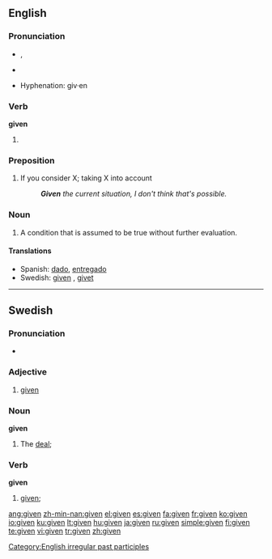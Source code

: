 ==English==

{{rank|home|whose|words|236|given|hands|turned|taken}}

===Pronunciation===
*{{IPA|/'gɪvən/}}, {{SAMPA|/'gIv@n/}}
*{{audio|En-us-given.ogg|Audio (US)}}
*:{{rhymes|ɪvən}}
*Hyphenation: giv·en

===Verb===
'''given'''

# {{past participle of|[[give]]}}

===Preposition===
{{en-prep}}

# If you consider X; taking X into account 
#: '''''Given''' the current situation, I don't think that's possible.''

===Noun===
{{en-noun}}

# A condition that is assumed to be true without further evaluation.

====Translations====
{{trans-top|condition assumed to be true}}
*Spanish: [[dado#Verb_2|dado]], [[entregado]]
*Swedish: [[#Swedish|given]] {{c}}, [[givet]] {{n}}
{{trans-mid}}
{{trans-bottom}}

[[Category:English irregular past participles]]

----

==Swedish==

===Pronunciation===
*{{audio|Sv-given.ogg|audio}}

===Adjective===
{{sv-adj-pastpart|given|givet|givne|givna|givna}}

# [[#English|given]]

===Noun===
'''given'''

# The [[deal]]; {{sv-noun-form-def|giv}}

===Verb===
'''given'''

# [[#English|given]]; {{sv-verb-form-pastpart|ge}}

[[ang:given]]
[[zh-min-nan:given]]
[[el:given]]
[[es:given]]
[[fa:given]]
[[fr:given]]
[[ko:given]]
[[io:given]]
[[ku:given]]
[[lt:given]]
[[hu:given]]
[[ja:given]]
[[ru:given]]
[[simple:given]]
[[fi:given]]
[[te:given]]
[[vi:given]]
[[tr:given]]
[[zh:given]]